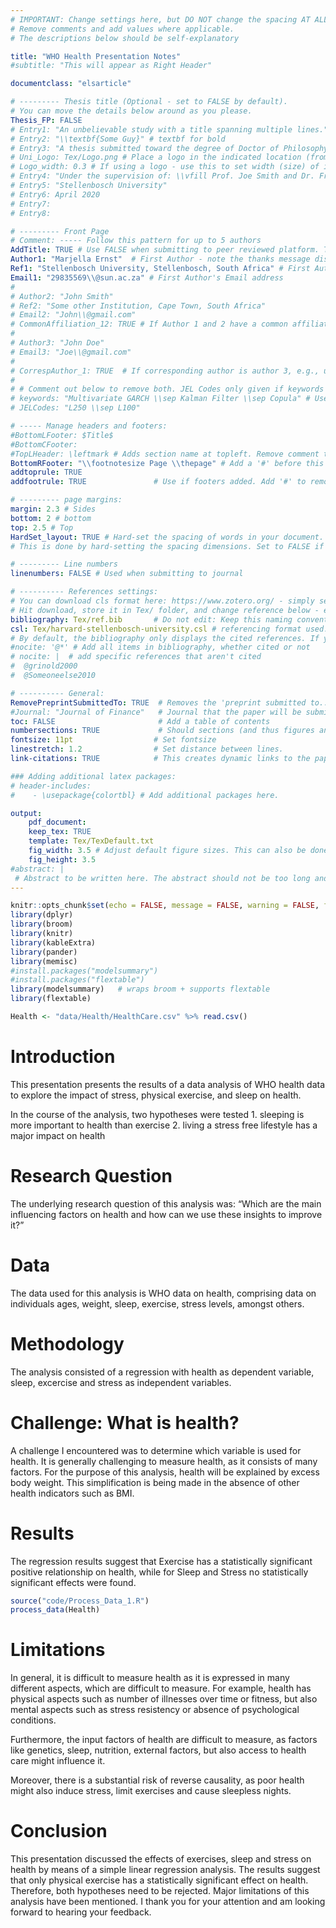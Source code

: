 ```yaml
---
# IMPORTANT: Change settings here, but DO NOT change the spacing AT ALL.
# Remove comments and add values where applicable.
# The descriptions below should be self-explanatory

title: "WHO Health Presentation Notes"
#subtitle: "This will appear as Right Header"

documentclass: "elsarticle"

# --------- Thesis title (Optional - set to FALSE by default).
# You can move the details below around as you please.
Thesis_FP: FALSE
# Entry1: "An unbelievable study with a title spanning multiple lines."
# Entry2: "\\textbf{Some Guy}" # textbf for bold
# Entry3: "A thesis submitted toward the degree of Doctor of Philosophy"
# Uni_Logo: Tex/Logo.png # Place a logo in the indicated location (from your root, e.g. defaults to ~/Tex/Logo.png) and uncomment this line. Leave uncommented for no image
# Logo_width: 0.3 # If using a logo - use this to set width (size) of image
# Entry4: "Under the supervision of: \\vfill Prof. Joe Smith and Dr. Frank Smith"
# Entry5: "Stellenbosch University"
# Entry6: April 2020
# Entry7:
# Entry8:

# --------- Front Page
# Comment: ----- Follow this pattern for up to 5 authors
AddTitle: TRUE # Use FALSE when submitting to peer reviewed platform. This will remove author names.
Author1: "Marjella Ernst"  # First Author - note the thanks message displayed as an italic footnote of first page.
Ref1: "Stellenbosch University, Stellenbosch, South Africa" # First Author's Affiliation
Email1: "29835569\\@sun.ac.za" # First Author's Email address
# 
# Author2: "John Smith"
# Ref2: "Some other Institution, Cape Town, South Africa"
# Email2: "John\\@gmail.com"
# CommonAffiliation_12: TRUE # If Author 1 and 2 have a common affiliation. Works with _13, _23, etc.
# 
# Author3: "John Doe"
# Email3: "Joe\\@gmail.com"
# 
# CorrespAuthor_1: TRUE  # If corresponding author is author 3, e.g., use CorrespAuthor_3: TRUE
# 
# # Comment out below to remove both. JEL Codes only given if keywords also given.
# keywords: "Multivariate GARCH \\sep Kalman Filter \\sep Copula" # Use \\sep to separate
# JELCodes: "L250 \\sep L100"

# ----- Manage headers and footers:
#BottomLFooter: $Title$
#BottomCFooter:
#TopLHeader: \leftmark # Adds section name at topleft. Remove comment to add it.
BottomRFooter: "\\footnotesize Page \\thepage" # Add a '#' before this line to remove footer.
addtoprule: TRUE
addfootrule: TRUE               # Use if footers added. Add '#' to remove line.

# --------- page margins:
margin: 2.3 # Sides
bottom: 2 # bottom
top: 2.5 # Top
HardSet_layout: TRUE # Hard-set the spacing of words in your document. This will stop LaTeX squashing text to fit on pages, e.g.
# This is done by hard-setting the spacing dimensions. Set to FALSE if you want LaTeX to optimize this for your paper.

# --------- Line numbers
linenumbers: FALSE # Used when submitting to journal

# ---------- References settings:
# You can download cls format here: https://www.zotero.org/ - simply search for your institution. You can also edit and save cls formats here: https://editor.citationstyles.org/about/
# Hit download, store it in Tex/ folder, and change reference below - easy.
bibliography: Tex/ref.bib       # Do not edit: Keep this naming convention and location.
csl: Tex/harvard-stellenbosch-university.csl # referencing format used.
# By default, the bibliography only displays the cited references. If you want to change this, you can comment out one of the following:
#nocite: '@*' # Add all items in bibliography, whether cited or not
# nocite: |  # add specific references that aren't cited
#  @grinold2000
#  @Someoneelse2010

# ---------- General:
RemovePreprintSubmittedTo: TRUE  # Removes the 'preprint submitted to...' at bottom of titlepage
#Journal: "Journal of Finance"   # Journal that the paper will be submitting to, if RemovePreprintSubmittedTo is set to TRUE.
toc: FALSE                       # Add a table of contents
numbersections: TRUE             # Should sections (and thus figures and tables) be numbered?
fontsize: 11pt                  # Set fontsize
linestretch: 1.2                # Set distance between lines.
link-citations: TRUE            # This creates dynamic links to the papers in reference list.

### Adding additional latex packages:
# header-includes:
#    - \usepackage{colortbl} # Add additional packages here.

output:
    pdf_document:
    keep_tex: TRUE
    template: Tex/TexDefault.txt
    fig_width: 3.5 # Adjust default figure sizes. This can also be done in the chunks of the text.
    fig_height: 3.5
#abstract: |
 # Abstract to be written here. The abstract should not be too long and should provide the reader with a good understanding what you are writing about. Academic papers are not like novels where you keep the reader in suspense. To be effective in getting others to read your paper, be as open and concise about your findings here as possible. Ideally, upon reading your abstract, the reader should feel he / she must read your paper in entirety.
---
```


<!-- First: Set your default preferences for chunk options: -->

<!-- If you want a chunk's code to be printed, set echo = TRUE. message = FALSE stops R printing ugly package loading details in your final paper too. I also suggest setting warning = FALSE and checking for warnings in R, else you might find ugly warnings in your paper. -->

```r
knitr::opts_chunk$set(echo = FALSE, message = FALSE, warning = FALSE, fig.width = 6, fig.height = 5, fig.pos="H", fig.pos = 'H')
library(dplyr)
library(broom)
library(knitr)
library(kableExtra)
library(pander)
library(memisc)
#install.packages("modelsummary")
#install.packages("flextable")
library(modelsummary)   # wraps broom + supports flextable
library(flextable)

Health <- "data/Health/HealthCare.csv" %>% read.csv()
```


<!-- ############################## -->
<!-- # Start Writing here: -->
<!-- ############################## -->

# Introduction

This presentation presents the results of a data analysis of WHO health data to explore the impact of stress, physical exercise, and sleep on health.

In the course of the analysis, two hypotheses were tested 
1. sleeping is more important to health than exercise
2. living a stress free lifestyle has a major impact on health

# Research Question
The underlying research question of this analysis was:
"Which are the main influencing factors on health and how can we use these insights to improve it?"

# Data 
The data used for this analysis is WHO data on health, comprising data on individuals ages, weight, sleep, exercise, stress levels, amongst others. 

# Methodology
The analysis consisted of a regression with health as dependent variable, sleep, excercise and stress as independent variables.

# Challenge: What is health?
A challenge I encountered was to determine which variable is used for health. It is generally challenging to measure health, as it consists of many factors. For the purpose of this analysis, health will be explained by excess body weight.
This simplification is being made in the absence of other health indicators such as BMI.

# Results
The regression results suggest that Exercise has a statistically significant positive relationship on health, while for Sleep and Stress no statistically significant effects were found. 

```r
source("code/Process_Data_1.R")
process_data(Health)
```

# Limitations
In general, it is difficult to measure health as it is expressed in many different aspects, which are difficult to measure. For example, health has physical aspects such as number of illnesses over time or fitness, but also mental aspects such as stress resistency or absence of psychological conditions. 

Furthermore, the input factors of health are difficult to measure, as factors like genetics, sleep, nutrition, external factors, but also access to health care might influence it. 

Moreover, there is a substantial risk of reverse causality, as poor health might also induce stress, limit exercises and cause sleepless nights. 


# Conclusion
This presentation discussed the effects of exercises, sleep and stress on health by means of a simple linear regression analysis. The results suggest that only physical exercise has a statistically significant effect on health. Therefore, both hypotheses need to be rejected. Major limitations of this analysis have been mentioned. I thank you for your attention and am looking forward to hearing your feedback. 



